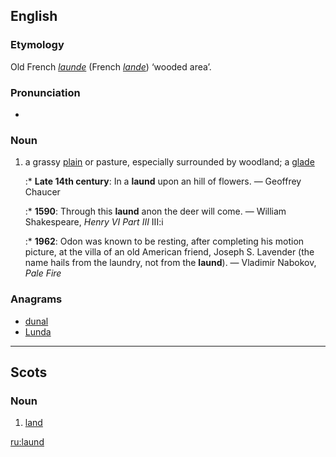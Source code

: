 ==English==

===Etymology===
Old French ''[[launde]]'' (French ''[[lande]]'') ‘wooded area’.

===Pronunciation===
* {{IPA|/lɔːnd/}}

===Noun===
{{en-noun}}

# {{context|archaic|lang=en}} a grassy [[plain]] or pasture, especially surrounded by woodland; a [[glade]]
#:* '''Late 14th century''': In a '''laund''' upon an hill of flowers. — Geoffrey Chaucer
#:* '''1590''': Through this '''laund''' anon the deer will come. — William Shakespeare, ''Henry VI Part III'' III:i
#:* '''1962''': Odon was known to be resting, after completing his motion picture, at the villa of an old American friend, Joseph S. Lavender (the name hails from the laundry, not from the '''laund'''). — Vladimir Nabokov, ''Pale Fire''

===Anagrams===
* [[dunal#English|dunal]]
* [[Lunda#English|Lunda]]

----

==Scots==

===Noun===
{{sco-noun}}

# [[land]]

[[ru:laund]]
